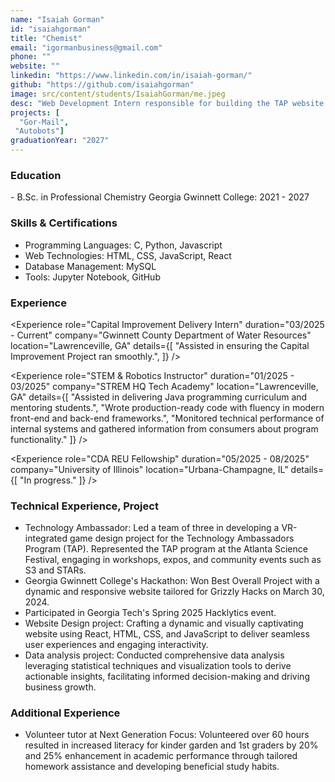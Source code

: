 ```yaml
---
name: "Isaiah Gorman"
id: "isaiahgorman"
title: "Chemist"
email: "igormanbusiness@gmail.com"
phone: ""
website: ""
linkedin: "https://www.linkedin.com/in/isaiah-gorman/"
github: "https://github.com/isaiahgorman"
image: src/content/students/IsaiahGorman/me.jpeg
desc: "Web Development Intern responsible for building the TAP website. A resourceful and detail-oriented developer with a strong track record of creating user-focused websites. Proficient in HTML, CSS, and JavaScript, with a commitment to delivering high-quality, efficient solutions."
projects: [
  "Gor-Mail",
 "Autobots"]
graduationYear: "2027"
---
```


### Education
<div>
- B.Sc. in Professional Chemistry Georgia Gwinnett College: 2021 - 2027
</div>

### Skills & Certifications
<ul>
  <li> Programming Languages: C, Python, Javascript</li>
  <li>Web Technologies: HTML, CSS, JavaScript, React</li>
  <li>Database Management: MySQL</li>
  <li>Tools: Jupyter Notebook, GitHub</li>
</ul>

### Experience
<Experience 
  role="Capital Improvement Delivery Intern" 
  duration="03/2025 - Current" 
  company="Gwinnett County Department of Water Resources" 
  location="Lawrenceville, GA"
  details={[
    "Assisted in ensuring the Capital Improvement Project ran smoothly.",
  ]}
/>

<Experience 
  role="STEM & Robotics Instructor" 
  duration="01/2025 - 03/2025" 
  company="STREM HQ Tech Academy" 
  location="Lawrenceville, GA"
  details={[
    "Assisted in delivering Java programming curriculum and mentoring students.",
    "Wrote production-ready code with fluency in modern front-end and back-end frameworks.",
    "Monitored technical performance of internal systems and gathered information from consumers about program functionality."
  ]}
/>

<Experience 
  role="CDA REU Fellowship" 
  duration="05/2025 - 08/2025" 
  company="University of Illinois" 
  location="Urbana-Champagne, IL"
  details={[
    "In progress."
  ]}
/>



### Technical Experience, Project
<ul>
  <li>Technology Ambassador: Led a team of three in developing a VR-integrated game design project for the Technology Ambassadors Program (TAP). Represented the TAP program at the Atlanta Science Festival, engaging in workshops, expos, and community events such as S3 and STARs.</li>
  <li>Georgia Gwinnett College's Hackathon: Won Best Overall Project with a dynamic and responsive website tailored for Grizzly Hacks on March 30, 2024.</li>
  <li>Participated in Georgia Tech's Spring 2025 Hacklytics event.</li>
  <li>Website Design project: Crafting a dynamic and visually captivating website using React, HTML, CSS, and JavaScript to deliver seamless user experiences and engaging interactivity.</li>
  <li>Data analysis project: Conducted comprehensive data analysis leveraging statistical techniques and visualization tools to derive actionable insights, facilitating informed decision-making and driving business growth.</li>
</ul>

### Additional Experience
<ul>
  <li>Volunteer tutor at Next Generation Focus: Volunteered over 60 hours resulted in increased literacy for kinder garden and 1st graders by 20% and 25% enhancement in academic performance through tailored homework assistance and developing beneficial study habits.</li>
</ul>
